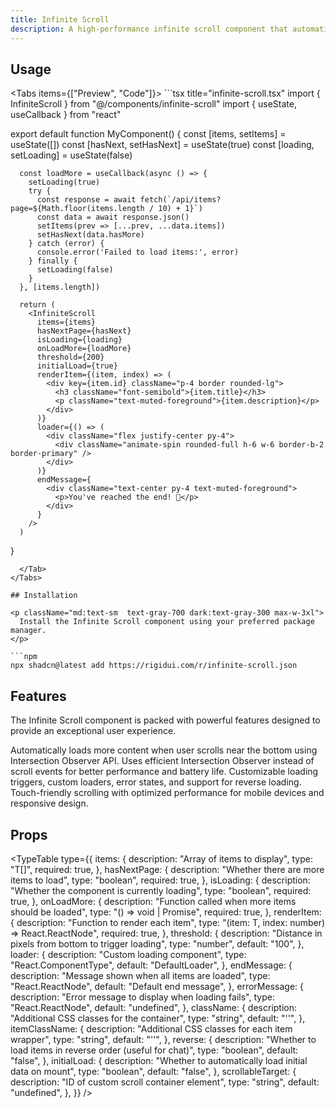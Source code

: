 ```yaml
---
title: Infinite Scroll
description: A high-performance infinite scroll component that automatically loads more content as users scroll.
---
```



## Usage

<Tabs items={["Preview", "Code"]}>
  <Tab value="Preview">
    <InfiniteScrollPreview />
  </Tab>
  <Tab value="Code">
    ```tsx title="infinite-scroll.tsx"
import { InfiniteScroll } from "@/components/infinite-scroll"
import { useState, useCallback } from "react"

export default function MyComponent() {
      const [items, setItems] = useState([])
      const [hasNext, setHasNext] = useState(true)
      const [loading, setLoading] = useState(false)

      const loadMore = useCallback(async () => {
        setLoading(true)
        try {
          const response = await fetch(`/api/items?page=${Math.floor(items.length / 10) + 1}`)
          const data = await response.json()
          setItems(prev => [...prev, ...data.items])
          setHasNext(data.hasMore)
        } catch (error) {
          console.error('Failed to load items:', error)
        } finally {
          setLoading(false)
        }
      }, [items.length])

      return (
        <InfiniteScroll
          items={items}
          hasNextPage={hasNext}
          isLoading={loading}
          onLoadMore={loadMore}
          threshold={200}
          initialLoad={true}
          renderItem={(item, index) => (
            <div key={item.id} className="p-4 border rounded-lg">
              <h3 className="font-semibold">{item.title}</h3>
              <p className="text-muted-foreground">{item.description}</p>
            </div>
          )}
          loader={() => (
            <div className="flex justify-center py-4">
              <div className="animate-spin rounded-full h-6 w-6 border-b-2 border-primary" />
            </div>
          )}
          endMessage={
            <div className="text-center py-4 text-muted-foreground">
              <p>You've reached the end! 🎉</p>
            </div>
          }
        />
      )

}

````
  </Tab>
</Tabs>

## Installation

<p className="md:text-sm  text-gray-700 dark:text-gray-300 max-w-3xl">
  Install the Infinite Scroll component using your preferred package manager.
</p>

```npm
npx shadcn@latest add https://rigidui.com/r/infinite-scroll.json
````

## Features

<p className="md:text-sm mb-4!  text-gray-700 dark:text-gray-300 max-w-3xl">
  The Infinite Scroll component is packed with powerful features designed to
  provide an exceptional user experience.
</p>

<Cards>
  <Card title="Automatic Loading">
    Automatically loads more content when user scrolls near the bottom using
    Intersection Observer API.
  </Card>
  <Card title="High Performance">
    Uses efficient Intersection Observer instead of scroll events for better
    performance and battery life.
  </Card>
  <Card title="Flexible Configuration">
    Customizable loading triggers, custom loaders, error states, and support for
    reverse loading.
  </Card>
  <Card title="Mobile Optimized">
    Touch-friendly scrolling with optimized performance for mobile devices and
    responsive design.
  </Card>
</Cards>

## Props

<TypeTable
  type={{
    items: {
      description: "Array of items to display",
      type: "T[]",
      required: true,
    },
    hasNextPage: {
      description: "Whether there are more items to load",
      type: "boolean",
      required: true,
    },
    isLoading: {
      description: "Whether the component is currently loading",
      type: "boolean",
      required: true,
    },
    onLoadMore: {
      description: "Function called when more items should be loaded",
      type: "() => void | Promise<void>",
      required: true,
    },
    renderItem: {
      description: "Function to render each item",
      type: "(item: T, index: number) => React.ReactNode",
      required: true,
    },
    threshold: {
      description: "Distance in pixels from bottom to trigger loading",
      type: "number",
      default: "100",
    },
    loader: {
      description: "Custom loading component",
      type: "React.ComponentType",
      default: "DefaultLoader",
    },
    endMessage: {
      description: "Message shown when all items are loaded",
      type: "React.ReactNode",
      default: "Default end message",
    },
    errorMessage: {
      description: "Error message to display when loading fails",
      type: "React.ReactNode",
      default: "undefined",
    },
    className: {
      description: "Additional CSS classes for the container",
      type: "string",
      default: "''",
    },
    itemClassName: {
      description: "Additional CSS classes for each item wrapper",
      type: "string",
      default: "''",
    },
    reverse: {
      description: "Whether to load items in reverse order (useful for chat)",
      type: "boolean",
      default: "false",
    },
    initialLoad: {
      description: "Whether to automatically load initial data on mount",
      type: "boolean",
      default: "false",
    },
    scrollableTarget: {
      description: "ID of custom scroll container element",
      type: "string",
      default: "undefined",
    },
  }}
/>
